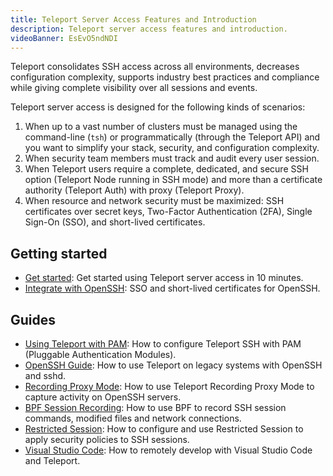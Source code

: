 ```yaml
---
title: Teleport Server Access Features and Introduction
description: Teleport server access features and introduction.
videoBanner: EsEvO5ndNDI
---
```


Teleport consolidates SSH access across all environments, decreases
configuration complexity, supports industry best practices and compliance while
giving complete visibility over all sessions and events.

Teleport server access is designed for the following kinds of scenarios:

1. When up to a vast number of clusters must be managed using the command-line (`tsh`) or programmatically (through the Teleport API) and you want to simplify your stack, security, and configuration complexity.
2. When security team members must track and audit every user session. 
3. When Teleport users require a complete, dedicated, and secure SSH option (Teleport Node running in SSH mode) and more than a certificate authority (Teleport Auth) with proxy (Teleport Proxy).
4. When resource and network security must be maximized: SSH certificates over secret keys, Two-Factor Authentication (2FA), Single Sign-On (SSO), and short-lived certificates.

## Getting started

- [Get started](getting-started.mdx): Get started using Teleport server access in 10 minutes.
- [Integrate with OpenSSH](guides/openssh.mdx): SSO and short-lived certificates for OpenSSH.

## Guides

- [Using Teleport with PAM](./guides/ssh-pam.mdx): How to configure Teleport SSH with PAM (Pluggable Authentication Modules).
- [OpenSSH Guide](./guides/openssh.mdx): How to use Teleport on legacy systems with OpenSSH and sshd.
- [Recording Proxy Mode](./guides/recording-proxy-mode.mdx): How to use Teleport Recording Proxy Mode to capture activity on OpenSSH servers.
- [BPF Session Recording](./guides/bpf-session-recording.mdx): How to use BPF to record SSH session commands, modified files and network connections.
- [Restricted Session](./guides/restricted-session.mdx): How to configure and use Restricted Session to apply security policies to SSH sessions.
- [Visual Studio Code](./guides/vscode.mdx): How to remotely develop with Visual Studio Code and Teleport.
